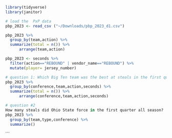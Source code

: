 ```r
library(tidyverse)
library(janitor)
```


```r
# load the  PxP data 
pbp_2023 <- read_csv ("~/Downloads/pbp_2023_d1.csv")
```
```r
pbp_2023 %>% 
  group_by(team,action) %>% 
  summarize(total = n()) %>%
      arrange(team,action)
```
```r
pbp_2023 <- seconds %>% 
  filter(action=="REBOUND" | vendor_name=="REBOUND") %>% 
  mutate(player= jersey_number)
```
```r
# question 1: Which Big Ten team was the best at steals in the first quarter?”
pbp_2023 %>% 
  group_by(conference,team,action,seconds) %>% 
  summarize(total = n()) %>%
      arrange(conference,team,action,seconds)
```

```r
# question #2 
How many steals did Ohio State force in the first quarter all season?
pbp_2023 %>%
  group_by(team,type,conference) %>%
  summarize()
```


```

